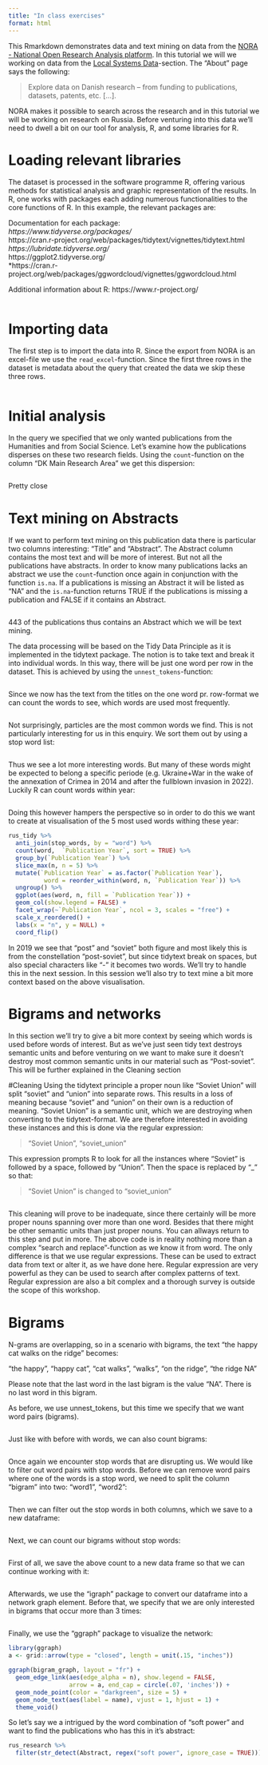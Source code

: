 ```yaml
---
title: "In class exercises"
format: html
---
```


This Rmarkdown demonstrates data and text mining on data from the [NORA - National Open Research Analysis platform](https://forskningsportal.dk). In this tutorial we will we working on data from the [Local Systems Data](https://forskningsportal.dk/data-from-local-systems/)-section. The "About" page says the following:

>Explore data on Danish research – from funding to publications, datasets, patents, etc. [...].

NORA makes it possible to search across the research and in this tutorial we will be working on research on Russia. Before venturing into this data we'll need to dwell a bit on our tool for analysis, R, and some libraries for R.

# Loading relevant libraries

The dataset is processed in the software programme R, offering various methods for statistical analysis and graphic representation of the results. In R, one works with packages each adding numerous functionalities to the core functions of R. In this example, the relevant packages are:

Documentation for each package: <br>
*https://www.tidyverse.org/packages/ <br>
*https://cran.r-project.org/web/packages/tidytext/vignettes/tidytext.html <br>
*https://lubridate.tidyverse.org/ <br>
*https://ggplot2.tidyverse.org/ <br>
*https://cran.r-project.org/web/packages/ggwordcloud/vignettes/ggwordcloud.html<br>

Additional information about R: 
https://www.r-project.org/

```r




```



# Importing data

The first step is to import the data into R. Since the export from NORA is an excel-file we use the `read_excel`-function. Since the first three rows in the dataset is metadata about the query that created the data we skip these three rows. 
```r



```

# Initial analysis

In the query we specified that we only wanted publications from the Humanities and from Social Science. Let's examine how the publications disperses on these two research fields. Using the `count`-function on the column "DK Main Research Area" we get this dispersion: 
```r



```
Pretty close 

# Text mining on Abstracts
If we want to perform text mining on this publication data there is particular two columns interesting: "Title" and "Abstract". The Abstract column contains the most text and will be more of interest. But not all the publications have abstracts. In order to know many publications lacks an abstract we use the `count`-function once again in conjunction with the function `is.na`. If a publications is missing an Abstract it will be listed as "NA" and the `is.na`-function returns TRUE if the publications is missing a publication and FALSE if it contains an Abstract.

```r



```
443 of the publications thus contains an Abstract which we will be text mining. 

The data processing will be based on the Tidy Data Principle as it is implemented in the tidytext package. The notion is to take text and break it into individual words. In this way, there will be just one word per row in the dataset. This is achieved by using the `unnest_tokens`-function:

```r



```

Since we now has the text from the titles on the one word pr. row-format we can count the words to see, which words are used most frequently. 

```r




```
Not surprisingly, particles are the most common words we find. This is not particularly interesting for us in this enquiry. We sort them out by using a stop word list:
```r



```
Thus we see a lot more interesting words. But many of these words might be expected to belong a specific periode (e.g. Ukraine+War in the wake of the annexation of Crimea in 2014 and after the fullblown invasion in 2022). Luckily R can count words within year:

```r



```
Doing this however hampers the perspective so in order to do this we want to create at visualisation of the 5 most used words withing these year:

```r
rus_tidy %>% 
  anti_join(stop_words, by = "word") %>% 
  count(word,  `Publication Year`, sort = TRUE) %>% 
  group_by(`Publication Year`) %>%
  slice_max(n, n = 5) %>%
  mutate(`Publication Year` = as.factor(`Publication Year`),
          word = reorder_within(word, n, `Publication Year`)) %>%
  ungroup() %>%
  ggplot(aes(word, n, fill = `Publication Year`)) +
  geom_col(show.legend = FALSE) +
  facet_wrap(~`Publication Year`, ncol = 3, scales = "free") +
  scale_x_reordered() +
  labs(x = "n", y = NULL) + 
  coord_flip()
```
In 2019 we see that "post" and "soviet" both figure and most likely this is from the constellation "post-soviet", but since tidytext break on spaces, but also special characters like "-" it becomes two words. We'll try to handle this in the next session. In this session we'll also try to text mine a bit more context based on the above visualisation. 

# Bigrams and networks
In this section we'll try to give a bit more context by seeing which words is used before words of interest. But as we've just seen tidy text destroys semantic units and before venturing on we want to make sure it doesn't destroy most common semantic units in our material such as "Post-soviet". This will be further explained in the Cleaning section

#Cleaning 
Using the tidytext principle a proper noun like "Soviet Union" will split “soviet” and “union” into separate rows. This results in a loss of meaning because “soviet” and “union” on their own is a reduction of meaning. "Soviet Union" is a semantic unit, which we are destroying when converting to the tidytext-format. We are therefore interested in avoiding these instances and this is done via the regular expression:

>"Soviet Union", "soviet_union"

This expression prompts R to look for all the instances where "Soviet" is followed by a space, followed by "Union". Then the space is replaced by “_” so that:

>"Soviet Union" is changed to "soviet_union"



```r




```

This cleaning will prove to be inadequate, since there certainly will be more proper nouns spanning over more than one word. Besides that there might be other semantic units than just proper nouns. You can allways return to this step and put in more.
The above code is in reality nothing more than a complex "search and replace"-function as we know it from word. The only difference is that we use regular expressions. These can be used to extract data from text or alter it, as we have done here. Regular expression are very powerful as they can be used to search after complex patterns of text. Regular expression are also a bit complex and a thorough survey is outside the scope of this workshop. 

# Bigrams
N-grams are overlapping, so in a scenario with bigrams, the text "the happy cat walks on the ridge" becomes:

"the happy", "happy cat", "cat walks", "walks", "on the ridge", "the ridge NA"

Please note that the last word in the last bigram is the value "NA". There is no last word in this bigram.

As before, we use unnest_tokens, but this time we specify that we want word pairs (bigrams).

```r




```


Just like with before with words, we can also count bigrams:

```r




```

Once again we encounter stop words that are disrupting us. We would like to filter out word pairs with stop words. Before we can remove word pairs where one of the words is a stop word, we need to split the column "bigram" into two: "word1", "word2":

```r




```


Then we can filter out the stop words in both columns, which we save to a new dataframe:
```r




```


Next, we can count our bigrams without stop words:
```r




```

First of all, we save the above count to a new data frame so that we can continue working with it:

```r



```


Afterwards, we use the "igraph" package to convert our dataframe into a network graph element. Before that, we specify that we are only interested in bigrams that occur more than 3 times:

```r




```

Finally, we use the "ggraph" package to visualize the network:



```r
library(ggraph)
a <- grid::arrow(type = "closed", length = unit(.15, "inches"))

ggraph(bigram_graph, layout = "fr") +
  geom_edge_link(aes(edge_alpha = n), show.legend = FALSE,
                 arrow = a, end_cap = circle(.07, 'inches')) +
  geom_node_point(color = "darkgreen", size = 5) +
  geom_node_text(aes(label = name), vjust = 1, hjust = 1) +
  theme_void()
```
So let's say we a intrigued by the word combination of "soft power" and want to find the publications who has this in it's abstract:

```r
rus_research %>% 
  filter(str_detect(Abstract, regex("soft power", ignore_case = TRUE)))
```



